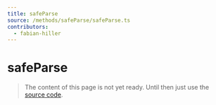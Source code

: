 ```yaml
---
title: safeParse
source: /methods/safeParse/safeParse.ts
contributors:
  - fabian-hiller
---
```


# safeParse

> The content of this page is not yet ready. Until then just use the [source code](https://github.com/fabian-hiller/valibot/blob/main/library/src/methods/safeParse/safeParse.ts).
